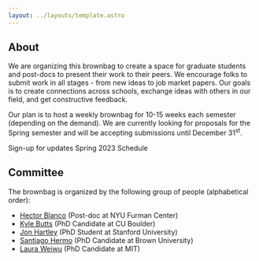 ```yaml
---
layout: ../layouts/template.astro
---
```



<Splash />

## About

We are organizing this brownbag to create a space for graduate students and post-docs to present their work to their peers. We encourage folks to submit work in all stages - from new ideas to job market papers. Our goals is to create connections across schools, exchange ideas with others in our field, and get constructive feedback.


Our plan is to host a weekly brownbag for 10-15 weeks each semester (depending on the demand). We are currently looking for proposals for the Spring semester and will be accepting submissions until December 31<sup>st</sup>.

<LinkArrow href="http://eepurl.com/idlgwP">Sign-up for updates</LinkArrow>
<LinkArrow href="/schedule/">Spring 2023 Schedule</LinkArrow>


## Committee

The brownbag is organized by the following group of people (alphabetical order):

- [Hector Blanco](https://hector-blanco.github.io) (Post-doc at NYU Furman Center)
- [Kyle Butts](https://kylebutts.com/) (PhD Candidate at CU Boulder)
- [Jon Hartley](http://www.jonathanhartley.net) (PhD Student at Stanford University)
- [Santiago Hermo](https://santiagohermo.github.io) (PhD Candidate at Brown University)
- [Laura Weiwu](https://twitter.com/laurayww?lang=en) (PhD Candidate at MIT)


